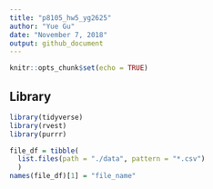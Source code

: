 ```yaml
---
title: "p8105_hw5_yg2625"
author: "Yue Gu"
date: "November 7, 2018"
output: github_document
---
```


```r
knitr::opts_chunk$set(echo = TRUE)
```

## Library
```r
library(tidyverse)
library(rvest)
library(purrr)
```

```r
file_df = tibble(
  list.files(path = "./data", pattern = "*.csv")
  )
names(file_df)[1] = "file_name"

```


